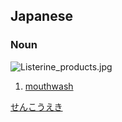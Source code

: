 ==Japanese==
{{ja-kanjitab|せん|こう|えき|yomi=o}}

===Noun===
[[File:Listerine products.jpg|thumb]]
{{ja-noun|せんこうえき}}

# [[mouthwash]]

[[Category:ja:Liquids|せんこうえき]]